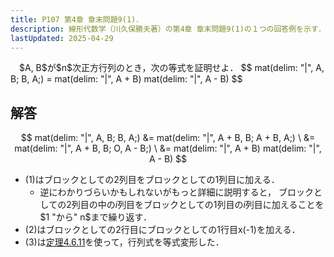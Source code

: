 ```yaml
---
title: P107 第4章 章末問題9(1)．
description: 線形代数学（川久保勝夫著）の第4章 章末問題9(1)の１つの回答例を示す．
lastUpdated: 2025-04-29
---
```



<Card title="問題9(1)">
　$A, B$が$n$次正方行列のとき，次の等式を証明せよ．
$$
mat(delim: "|", A, B;
B, A;)
=
mat(delim: "|", A + B)
mat(delim: "|", A - B)
$$
</Card>

## 解答
$$
mat(delim: "|", A, B;
B, A;)
&=
mat(delim: "|", A + B, B;
A + B, A;) \
&=
mat(delim: "|", A + B, B;
O, A - B;) \
&=
mat(delim: "|", A + B)
mat(delim: "|", A - B)
$$

- (1)はブロックとしての2列目をブロックとしての1列目に加える．
  - 逆にわかりづらいかもしれないがもっと詳細に説明すると，
  ブロックとしての2列目の中の$i$列目をブロックとしての1列目の$i$列目に加えることを$1 "から" n$まで繰り返す．
- (2)はブロックとしての2行目にブロックとしての1行目x(-1)を加える．
- (3)は[定理4.6.11](/linear_algebra/0461_theorem_4_6_11/)を使って，行列式を等式変形した．